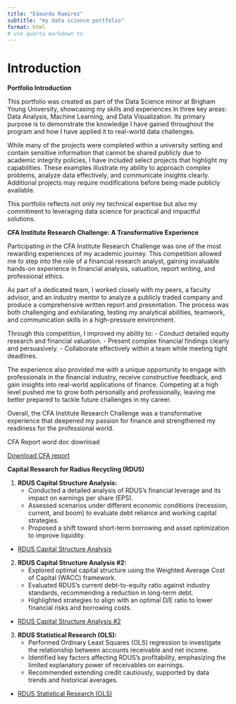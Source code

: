 ```yaml
---
title: "Edaurdo Ramirez"
subtitle: "my data science portfolio"
format: html
# use quarto markdown to 
---
```


# Introduction

**Portfolio Introduction**

This portfolio was created as part of the Data Science minor at Brigham Young University, showcasing my skills and experiences in three key areas: Data Analysis, Machine Learning, and Data Visualization. Its primary purpose is to demonstrate the knowledge I have gained throughout the program and how I have applied it to real-world data challenges.

While many of the projects were completed within a university setting and contain sensitive information that cannot be shared publicly due to academic integrity policies, I have included select projects that highlight my capabilities. These examples illustrate my ability to approach complex problems, analyze data effectively, and communicate insights clearly. Additional projects may require modifications before being made publicly available. 

This portfolio reflects not only my technical expertise but also my commitment to leveraging data science for practical and impactful solutions.



**CFA Institute Research Challenge: A Transformative Experience**

Participating in the CFA Institute Research Challenge was one of the most rewarding experiences of my academic journey. This competition allowed me to step into the role of a financial research analyst, gaining invaluable hands-on experience in financial analysis, valuation, report writing, and professional ethics. 

As part of a dedicated team, I worked closely with my peers, a faculty advisor, and an industry mentor to analyze a publicly traded company and produce a comprehensive written report and presentation. The process was both challenging and exhilarating, testing my analytical abilities, teamwork, and communication skills in a high-pressure environment.

Through this competition, I improved my ability to:
- Conduct detailed equity research and financial valuation.
- Present complex financial findings clearly and persuasively.
- Collaborate effectively within a team while meeting tight deadlines.

The experience also provided me with a unique opportunity to engage with professionals in the financial industry, receive constructive feedback, and gain insights into real-world applications of finance. Competing at a high level pushed me to grow both personally and professionally, leaving me better prepared to tackle future challenges in my career. 

Overall, the CFA Institute Research Challenge was a transformative experience that deepened my passion for finance and strengthened my readiness for the professional world.

CFA Report word doc download

[Download CFA report](data/CFA.docx)



**Capital Research for Radius Recycling (RDUS)**

1. **RDUS Capital Structure Analysis:**
   - Conducted a detailed analysis of RDUS's financial leverage and its impact on earnings per share (EPS).
   - Assessed scenarios under different economic conditions (recession, current, and boom) to evaluate debt reliance and working capital strategies.
   - Proposed a shift toward short-term borrowing and asset optimization to improve liquidity.
- [RDUS Capital Structure Analysis](/Projects/RDUS Capital Structure Analysis.qmd)

2. **RDUS Capital Structure Analysis #2:**
   - Explored optimal capital structure using the Weighted Average Cost of Capital (WACC) framework.
   - Evaluated RDUS's current debt-to-equity ratio against industry standards, recommending a reduction in long-term debt.
   - Highlighted strategies to align with an optimal D/E ratio to lower financial risks and borrowing costs.
- [RDUS Capital Structure Analysis #2](/Projects/term2.qmd)

3. **RDUS Statistical Research (OLS):**
   - Performed Ordinary Least Squares (OLS) regression to investigate the relationship between accounts receivable and net income.
   - Identified key factors affecting RDUS’s profitability, emphasizing the limited explanatory power of receivables on earnings.
   - Recommended extending credit cautiously, supported by data trends and historical averages. 
- [RDUS Statistical Research (OLS)](/Projects/term2.qmd)

